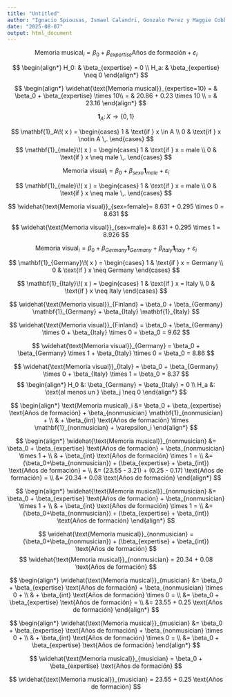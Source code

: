 ```yaml
---
title: "Untitled"
author: "Ignacio Spiousas, Ismael Calandri, Gonzalo Perez y Maggie Cobb"
date: "2025-08-07"
output: html_document
---
```


<!-- <body style="background-color:#EEEEEE;"> -->


$$
\text{Memoria musical}_i= \beta_0 + \beta_{expertise} \text{Años de formación} + \varepsilon_i
$$

$$
\begin{align*}
H_0: & \beta_{expertise} = 0 \\
H_a: & \beta_{expertise} \neq 0
\end{align*}
$$

$$
\begin{align*}
\widehat{\text{Memoria musical}}_{expertise=10} = & \beta_0 + \beta_{expertise} \times 10\\
= & 20.86 + 0.23 \times 10 \\
= & 23.16
\end{align*}
$$

$$
\mathbf{1}_A \colon X \rightarrow \{ 0, 1 \}
$$

$$
\mathbf{1}_A\!( x ) = \begin{cases}
1 & \text{if } x \in A \\
0 & \text{if } x \notin A \,.
\end{cases}
$$
$$
\mathbf{1}_{male}\!( x ) = \begin{cases}
1 & \text{if } x = male \\
0 & \text{if } x \neq male \,.
\end{cases}
$$

$$
\text{Memoria visual}_i= \beta_0 + \beta_{sexo} \mathbf{1}_{male} + \varepsilon_i
$$

$$
\mathbf{1}_{male}\!( x ) = \begin{cases}
1 & \text{if } x = male \\
0 & \text{if } x \neq male \,.
\end{cases}
$$

$$
\widehat{\text{Memoria visual}}_{sex=female}= 8.631 + 0.295 \times 0 = 8.631
$$

$$
\widehat{\text{Memoria visual}}_{sex=male}= 8.631 + 0.295 \times 1 = 8.926
$$

$$
\text{Memoria visual}_i= \beta_0 + \beta_{Germany} \mathbf{1}_{Germany} + \beta_{Italy} \mathbf{1}_{Italy} + \varepsilon_i
$$

$$
\mathbf{1}_{Germany}\!( x ) = \begin{cases}
1 & \text{if } x = Germany \\
0 & \text{if } x \neq Germany 
\end{cases}
$$

$$
\mathbf{1}_{Italy}\!( x ) = \begin{cases}
1 & \text{if } x = Italy \\
0 & \text{if } x \neq Italy
\end{cases}
$$

$$
\widehat{\text{Memoria visual}}_{Finland} = \beta_0 + \beta_{Germany} \mathbf{1}_{Germany} + \beta_{Italy} \mathbf{1}_{Italy}
$$

$$
\widehat{\text{Memoria visual}}_{Finland} = \beta_0 + \beta_{Germany} \times 0 + \beta_{Italy} \times 0 = \beta_0 = 9.62
$$

$$
\widehat{\text{Memoria visual}}_{Germany} = \beta_0 + \beta_{Germany} \times 1 + \beta_{Italy} \times 0 = \beta_0 = 8.86
$$

$$
\widehat{\text{Memoria visual}}_{Italy} = \beta_0 + \beta_{Germany} \times 0 + \beta_{Italy} \times 1 = \beta_0 = 8.37
$$
$$
\begin{align*}
H_0 &: \beta_{Germany} = \beta_{Italy} = 0 \\
H_a &: \text{al menos un } \beta_j \neq 0
\end{align*}
$$

$$
\begin{align*}
\text{Memoria musical}_i &= \beta_0 + \beta_{expertise} \text{Años de formación} + \beta_{nonmusician} \mathbf{1}_{nonmusician} + \\
& + \beta_{int} \text{Años de formación} \times \mathbf{1}_{nonmusician} + \varepsilon_i
\end{align*}
$$

$$
\begin{align*}
\widehat{\text{Memoria musical}}_{nonmusician} &= \beta_0 + \beta_{expertise} \text{Años de formación} + \beta_{nonmusician} \times 1 + \\
& + \beta_{int} \text{Años de formación} \times 1  = \\
 &= (\beta_0+\beta_{nonmusician}) + (\beta_{expertise} + \beta_{int})  \text{Años de formación} = \\
 &= (23.55 - 3.21) + (0.25 - 0.17) \text{Años de formación} = \\
 &= 20.34 + 0.08 \text{Años de formación}
\end{align*}
$$

$$
\begin{align*}
\widehat{\text{Memoria musical}}_{nonmusician} &= \beta_0 + \beta_{expertise} \text{Años de formación} + \beta_{nonmusician} \times 1 + \\
& + \beta_{int} \text{Años de formación} \times 1  = \\
 &= (\beta_0+\beta_{nonmusician}) + (\beta_{expertise} + \beta_{int})  \text{Años de formación}
\end{align*}
$$

$$
\widehat{\text{Memoria musical}}_{nonmusician} =  (\beta_0+\beta_{nonmusician}) + (\beta_{expertise} + \beta_{int})  \text{Años de formación}
$$
$$
\widehat{\text{Memoria musical}}_{nonmusician} = 20.34 + 0.08 \text{Años de formación}
$$

$$
\begin{align*}
\widehat{\text{Memoria musical}}_{musician} &= \beta_0 + \beta_{expertise} \text{Años de formación} + \beta_{nonmusician} \times 0 + \\
& + \beta_{int} \text{Años de formación} \times 0  = \\
 &= \beta_0 + \beta_{expertise} \text{Años de formación} = \\
 &= 23.55  + 0.25  \text{Años de formación}
\end{align*}
$$

$$
\begin{align*}
\widehat{\text{Memoria musical}}_{musician} &= \beta_0 + \beta_{expertise} \text{Años de formación} + \beta_{nonmusician} \times 0 + \\
& + \beta_{int} \text{Años de formación} \times 0  = \\
 &= \beta_0 + \beta_{expertise} \text{Años de formación}
\end{align*}
$$

$$
\widehat{\text{Memoria musical}}_{musician} = \beta_0 + \beta_{expertise} \text{Años de formación}
$$

$$
\widehat{\text{Memoria musical}}_{musician} = 23.55  + 0.25  \text{Años de formación}
$$